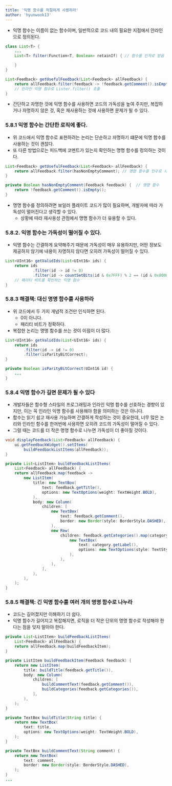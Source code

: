```yaml
---
title: '익명 함수를 적절하게 사용하라'
author: 'hyunwook13'
---
```


- 익명 함수는 이름이 없는 함수이며, 일반적으로 코드 내의 필요한 지점에서 안라인으로 정의된다.

```java
class List<T> { 
    ...
    List<T> filter(Function<T, Boolean> retainIf) { // 함수를 인자로 받음

    }
}

List<Feedback> getUsefulFeedback(List<Feedback> allFeedback) { 
    return allFeedback.filter(feedback -> !feedback.getComment().isEmpty()); 
    // 인라인 익명 함수로 Lister.filter() 호출
}
```

- 간단하고 자명한 것에 익명 함수를 사용하면 코드의 가독성을 높여 주지만, 복잡하거나 자명하지 않은 것, 혹은 재사용하는 것에 사용하면 문제가 될 수 있다.

### 5.8.1 익명 함수는 간단한 로직에 좋다.
- 위 코드애서 익명 함수로 표현하려는 논리는 단순하고 자명하기 떄문에 익명 함수를 사용하는 것이 괜찮다.
- 또 다른 방법으로는 피드백에 코멘트가 있는지 확인하는 명명 함수를 정의하는 것이다.

```java 
List<Feedback> getUsefulFeedback(List<Feedback> allFeedback) { 
    return allFeedback.filter(hasNonEmptyComment); // 명명 함수를 인수로 사용
}

private Boolean hasNonEmptyComment(Feedback feedback) {  // 명명 함수
    return !feedback.getComment().isEmpty();
}
```

- 명명 함수를 정의하려면 보일러 플레이트 코드가 많이 필요하며, 개발자에 따라 가독성이 떨어진다고 생각할 수 있다.
    - 상황에 따라 재사용성 관점에서 명명 함수가 더 유용할 수 있다.

### 5.8.2. 익명 함수는 가독성이 떨어질 수 있다. 
- 익명 함수는 간결하게 요약해주기 때문에 가독성이 매우 유용하지만, 어떤 정보도 제공하지 않기에 내용이 자명하지 않다면 오히려 가독성이 떨어질 수 있다.

```java
List<UInt16> getValidIds(List<UInt16> ids) { 
    return ids
            .filter(id -> id != 0)
            .filter(id -> countSetBits(id & 0x7FFF) % 2 == (id & 0x8000) >> 15);
    // 패리티 비트를 확인하는 익명 함수
}
```

### 5.8.3 해결책: 대신 명명 함수를 사용하라 
- 위 코드에서 두 가지 개념적 조건만 인식하면 된다.
    - 0이 아니다.
    - 패리티 비트가 정확하다.
- 복잡한 논리는 명명 함수를 쓰는 것이 이점이 더 많다.

```java
List<UInt16> getValidIds(List<UInt16> ids) { 
    return ids
        .filter(id -> id != 0)
        .filter(isParityBitCorrect);
}

private Boolean isParityBitCorrect(UInt16 id) { 
    ...
}
```

### 5.8.4 익명 함수가 길면 문제가 될 수 있다
- 개발자들은 함수형 스타일의 프로그래밍과 인라인 익명 함수를 선호하는 경향이 있지만, 이는 꼭 인라인 익명 함수를 사용해야 함을 의미하는 것은 아니다. 
- 함수는 읽기 쉽고 재사용 가능하며 간결하게 작성하는 것이 중요한데, 너무 많은 논리와 인라인 함수를 한꺼번에 사용하면 오히려 코드의 가독성이 떨어질 수 있다.
- 그럴 때는 코드를 더 작은 명명 함수로 나누면 가독성이 더 좋아질 것이다.

```java
void displayFeedback(List<Feedback> allFeedback) {
    ui.getFeedbackWidget().setItems(
        buildFeedbackListItems(allFeedback));
}

private List<ListItem> buildFeedbackListItems(
    List<Feedback> allFeedback) {
    return allFeedback.map(feedback ->
        new ListItem(
            title: new TextBox(
                text: feedback.getTitle(),
                options: new TextOptions(weight: TextWeight.BOLD),
            ),
            body: new Column(
                children: [
                    new TextBox(
                        text: feedback.getComment(),
                        border: new Border(style: BorderStyle.DASHED),
                    ),
                    new Row(
                        children: feedback.getCategories().map(category ->
                            new TextBox(
                                text: category.getLabel(),
                                options: new TextOptions(style: TextStyle.ITALIC),
                            ),
                        ),
                    ),
                ],
            ),
        ),
    );
}
```

### 5.8.5 해결책: 긴 익명 함수를 여러 개의 명명 함수로 나누라 
- 코드는 길어졌지만 이해하기 더 쉽다.
- 익명 함수가 길어지고 복잡해지면, 로직을 더 작은 단위의 명명 함수로 작성해야 한다는 점을 잊지 말아야 한다.

```java
private List<ListItem> buildFeedbackListItems(
    List<Feedback> allFeedback) {
    return allFeedback.map(buildFeedbackItem);
}

private ListItem buildFeedbackItem(Feedback feedback) {
    return new ListItem(
        title: buildTitle(feedback.getTitle()),
        body: new Column(
            children: [
                buildCommentText(feedback.getComment()),
                buildCategories(feedback.getCategories()),
            ],
        ),
    );
}

private TextBox buildTitle(String title) {
    return new TextBox(
        text: title,
        options: new TextOptions(weight: TextWeight.BOLD),
    );
}

private TextBox buildCommentText(String comment) {
    return new TextBox(
        text: comment,
        border: new Border(style: BorderStyle.DASHED),
    );
}
...
```